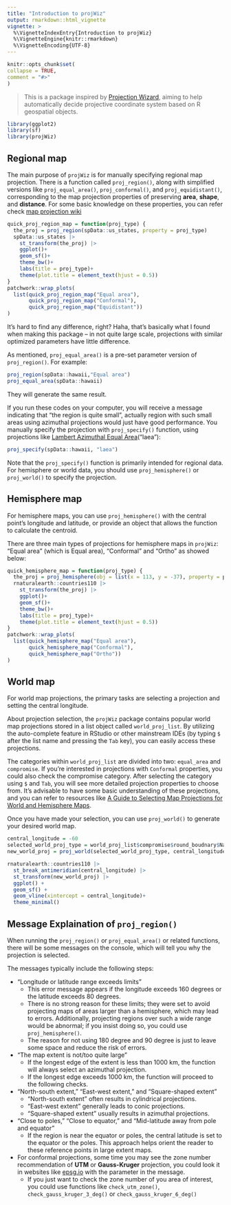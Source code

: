 ```yaml
---
title: "Introduction to projWiz"
output: rmarkdown::html_vignette
vignette: >
  %\VignetteIndexEntry{Introduction to projWiz}
  %\VignetteEngine{knitr::rmarkdown}
  %\VignetteEncoding{UTF-8}
---
```

  
```r
knitr::opts_chunk$set(
collapse = TRUE,
comment = "#>"
)
```

> This is a package inspired by [Projection Wizard](https://projectionwizard.org/), aiming to help automatically decide projective coordinate system based on R geospatial objects.

```r
library(ggplot2)
library(sf)
library(projWiz)
```
## Regional map

The main purpose of `projWiz` is for manually specifying regional map projection. There is a function called `proj_region()`, along with simplified versions like `proj_equal_area()`, `proj_conformal()`, and `proj_equidistant()`, corresponding to the map projection properties of preserving **area**, **shape**, and **distance**. For some basic knowledge on these properties, you can refer check [map projection wiki](https://en.wikipedia.org/wiki/Map_projection#Metric_properties_of_maps)

```r
quick_proj_region_map = function(proj_type) {
  the_proj = proj_region(spData::us_states, property = proj_type)
  spData::us_states |> 
    st_transform(the_proj) |> 
    ggplot()+
    geom_sf()+
    theme_bw()+
    labs(title = proj_type)+
    theme(plot.title = element_text(hjust = 0.5))
}
patchwork::wrap_plots(
  list(quick_proj_region_map("Equal area"),
       quick_proj_region_map("Conformal"),
       quick_proj_region_map("Equidistant"))
)
```

It's hard to find any difference, right? Haha, that's basically what I found when making this package -- in not quite large scale, projections with similar optimized parameters have little difference.

As mentioned, `proj_equal_area()` is a pre-set parameter version of `proj_region()`. For example:

```r
proj_region(spData::hawaii,"Equal area")
proj_equal_area(spData::hawaii)
```
They will generate the same result.

If you run these codes on your computer, you will receive a message indicating that "the region is quite small", actually region with such small areas using azimuthal projections would just have good performance. You manually specify the projection with `proj_specify()` function, using projections like [Lambert Azimuthal Equal Area](https://proj.org/en/stable/operations/projections/laea.html)("laea"):


```r
proj_specify(spData::hawaii, "laea")
```
Note that the `proj_specify()` function is primarily intended for regional data. For hemisphere or world data, you should use `proj_hemisphere()` or `proj_world()` to specify the projection.




## Hemisphere map

For hemisphere maps, you can use `proj_hemisphere()` with the central point's longitude and latitude, or provide an object that allows the function to calculate the centroid.

There are three main types of projections for hemisphere maps in `projWiz`: "Equal area" (which is Equal area), "Conformal" and "Ortho" as showed below:

```r
quick_hemisphere_map = function(proj_type) {
  the_proj = proj_hemisphere(obj = list(x = 113, y = -37), property = proj_type)
  rnaturalearth::countries110 |> 
    st_transform(the_proj) |> 
    ggplot()+
    geom_sf()+
    theme_bw()+
    labs(title = proj_type)+
    theme(plot.title = element_text(hjust = 0.5))
}
patchwork::wrap_plots(
  list(quick_hemisphere_map("Equal area"),
       quick_hemisphere_map("Conformal"),
       quick_hemisphere_map("Ortho"))
)
```

## World map

For world map projections, the primary tasks are selecting a projection and setting the central longitude.

About projection selection, the `projWiz` package contains popular world map projections stored in a list object called `world_proj_list`. By utilizing the auto-complete feature in RStudio or other mainstream IDEs (by typing `$` after the list name and pressing the `Tab` key), you can easily access these projections.

The categories within `world_proj_list` are divided into two: `equal_area` and `compromise`. If you're interested in projections with `Conformal` properties, you could also check the compromise category. After selecting the category using `$` and `Tab`, you will see more detailed projection properties to choose from. It’s advisable to have some basic understanding of these projections, and you can refer to resources like [A Guide to Selecting Map Projections for World and Hemisphere Maps](https://doi.org/10.1007/978-3-319-51835-0_9).

Once you have made your selection, you can use `proj_world()` to generate your desired world map.

```r
central_longitude = -60
selected_world_proj_type = world_proj_list$compromise$round_boudnary$Natural_Earth
new_world_proj = proj_world(selected_world_proj_type, central_longitude)

rnaturalearth::countries110 |> 
  st_break_antimeridian(central_longitude) |> 
  st_transform(new_world_proj) |> 
  ggplot() + 
  geom_sf() +
  geom_vline(xintercept = central_longitude)+
  theme_minimal()
```


## Message Explaination of `proj_region()`

When running the `proj_region()` or `proj_equal_area()` or related functions, there will be some messages on the console, which will tell you why the projection is selected.

The messages typically include the following steps:

- "Longitude or latitude range exceeds limits"
  - This error message appears if the longitude exceeds 160 degrees or the latitude exceeds 80 degrees. 
  - There is no strong reason for these limits; they were set to avoid projecting maps of areas larger than a hemisphere, which may lead to errors. Additionally, projecting regions over such a wide range would be abnormal; if you insist doing so, you could use `proj_hemisphere()`.
  - The reason for not using 180 degree and 90 degree is just to leave some space and reduce the risk of errors. 

- "The map extent is not/too quite large"
  - If the longest edge of the extent is less than 1000 km, the function will always select an azimuthal projection. 
  - If the longest edge exceeds 1000 km, the function will proceed to the following checks.

- "North-south extent," "East-west extent," and "Square-shaped extent"
  - "North-south extent" often results in cylindrical projections.
  - "East-west extent" generally leads to conic projections.
  - "Square-shaped extent" usually results in azimuthal projections.

- "Close to poles," "Close to equator," and "Mid-latitude away from pole and equator"
  - If the region is near the equator or poles, the central latitude is set to the equator or the poles. This approach helps orient the reader to these reference points in large extent maps.

- For conformal projections, some time you may see the zone number recommendation of **UTM** or **Gauss-Kruger** projection, you could look it in websites like [epsg.io](https://epsg.io/) with the parameter in the message.
  - If you just want to check the zone number of you area of interest, you could use functions like `check_utm_zone()`, `check_gauss_kruger_3_deg()` or `check_gauss_kruger_6_deg()`

